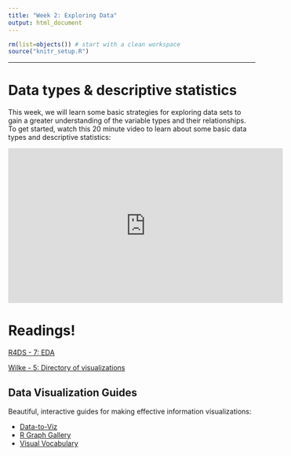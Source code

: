 ```yaml
---
title: "Week 2: Exploring Data"
output: html_document
---
```


```r
rm(list=objects()) # start with a clean workspace
source("knitr_setup.R")
```

---

# Data types & descriptive statistics

This week, we will learn some basic strategies for exploring data sets to gain a greater understanding of the variable types and their relationships. To get started, watch this 20 minute video to learn about some basic data types and descriptive statistics:

<iframe width="560" height="315" src="https://www.youtube.com/embed/zHcQPKP6NpM" frameborder="0" allow="accelerometer; autoplay; encrypted-media; gyroscope; picture-in-picture" allowfullscreen></iframe>

# Readings!



[R4DS - 7: EDA](https://r4ds.had.co.nz/exploratory-data-analysis.html)

[Wilke - 5: Directory of visualizations](https://serialmentor.com/dataviz/directory-of-visualizations.html)

## Data Visualization Guides

Beautiful, interactive guides for making effective information visualizations:

- [Data-to-Viz](https://www.data-to-viz.com/)
- [R Graph Gallery](http://r-graph-gallery.com/)
- [Visual Vocabulary](https://gramener.github.io/visual-vocabulary-vega/#)
